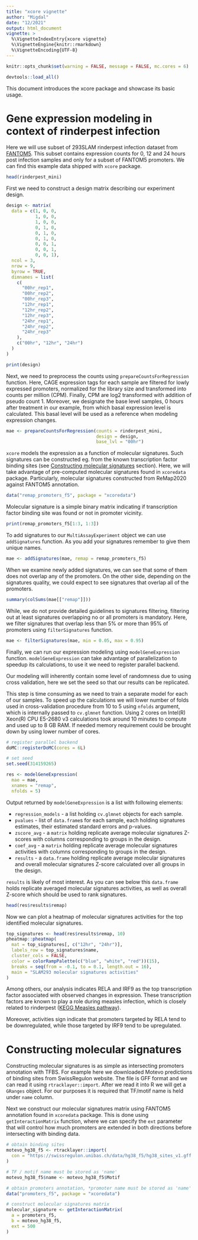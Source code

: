 ```yaml
---
title: "xcore vignette"
author: "Migdal"
date: "12/2021"
output: html_document
vignette: >
  %\VignetteIndexEntry{xcore vignette}
  %\VignetteEngine{knitr::rmarkdown}
  %\VignetteEncoding{UTF-8}
---
```



```r
knitr::opts_chunk$set(warning = FALSE, message = FALSE, mc.cores = 6)

devtools::load_all()
```

This document introduces the xcore package and showcase its basic usage.

# Gene expression modeling in context of rinderpest infection

Here we will use subset of 293SLAM rinderpest infection dataset from
[FANTOM5](https://fantom.gsc.riken.jp/5/sstar/Rinderpest_infection_series).
This subset contains expression counts for 0, 12 and 24 hours post infection
samples and only for a subset of FANTOM5 promoters. We can find this example
data shipped with `xcore` package.

```r
head(rinderpest_mini)
```

First we need to construct a design matrix describing our experiment design.

```r
design <- matrix(
  data = c(1, 0, 0,
           1, 0, 0,
           1, 0, 0,
           0, 1, 0,
           0, 1, 0,
           0, 1, 0,
           0, 0, 1,
           0, 0, 1,
           0, 0, 1),
  ncol = 3,
  nrow = 9,
  byrow = TRUE,
  dimnames = list(
    c(
      "00hr_rep1",
      "00hr_rep2",
      "00hr_rep3",
      "12hr_rep1",
      "12hr_rep2",
      "12hr_rep3",
      "24hr_rep1",
      "24hr_rep2",
      "24hr_rep3"
    ),
    c("00hr", "12hr", "24hr")
  )
)

print(design)
```

Next, we need to preprocess the counts using `prepareCountsForRegression`
function. Here, CAGE expression tags for each sample are filtered for lowly
expressed promoters, normalized for the library size and transformed into counts
per million (CPM). Finally, CPM are log2 transformed with addition of pseudo
count 1. Moreover, we designate the base level samples, 0 hours after treatment
in our example, from which basal expression level is calculated. This basal
level will be used as a reference when modeling expression changes.

```r
mae <- prepareCountsForRegression(counts = rinderpest_mini,
                                  design = design,
                                  base_lvl = "00hr")
```

`xcore` models the expression as a function of molecular signatures. Such
signatures can be constructed eg. from the known transcription factor binding
sites (see [Constructing molecular signatures] section). Here, we will take
advantage of pre-computed molecular signatures found in `xcoredata` package.
Particularly, molecular signatures constructed from ReMap2020 against FANTOM5
annotation.

```r
data("remap_promoters_f5", package = "xcoredata")
```

Molecular signature is a simple binary matrix indicating if transcription factor
binding site was found or not in promoter vicinity.

```r
print(remap_promoters_f5[1:3, 1:3])
```

To add signatures to our `MultiAssayExperiment` object we can use
`addSignatures` function. As you add your signatures remember to give them
unique names.

```r
mae <- addSignatures(mae, remap = remap_promoters_f5)
```

When we examine newly added signatures, we can see that some of them does not
overlap any of the promoters. On the other side, depending on the signatures
quality, we could expect to see signatures that overlap all of the promoters.

```r
summary(colSums(mae[["remap"]]))
```

While, we do not provide detailed guidelines to signatures filtering, filtering
out at least signatures overlapping no or all promoters is mandatory.
Here, we filter signatures that overlap less than 5% or more than 95% of
promoters using `filterSignatures` function.

```r
mae <- filterSignatures(mae, min = 0.05, max = 0.95)
```

Finally, we can run our expression modeling using `modelGeneExpression`
function. `modelGeneExpression` can take advantage of parallelization to
speedup its calculations, to use it we need to register parallel backend.

Our modeling will inherently contain some level of randomness due to
using cross validation, here we set the seed so that our results can be
replicated.

This step is time consuming as we need to train a separate model for each of our
samples. To speed up the calculations we will lower number of folds used in
cross-validation procedure from 10 to 5 using `nfolds` argument, which is
internally passed to `cv.glmnet` function. Using 2 cores on
Intel(R) Xeon(R) CPU E5-2680 v3 calculations took around 10 minutes to compute
and used up to 8 GB RAM. If needed memory requirement could be brought down by
using lower number of cores.

```r
# register parallel backend
doMC::registerDoMC(cores = 6L)

# set seed
set.seed(314159265)

res <- modelGeneExpression(
  mae = mae,
  xnames = "remap",
  nfolds = 5)
```


Output returned by `modelGeneExpression` is a list with following elements:

+ `regression_models` - a list holding `cv.glmnet` objects for each
  sample.
+ `pvalues` - list of `data.frame`s for each sample, each holding
  signatures estimates, their estimated standard errors and p-values.
+ `zscore_avg` - a `matrix` holding replicate average molecular signatures
  Z-scores with columns corresponding to groups in the design.
+ `coef_avg` - a `matrix` holding replicate average molecular signatures
  activities with columns corresponding to groups in the design.
+ `results` - a `data.frame` holding replicate average molecular signatures and
  overall molecular signatures Z-score calculated over all groups in the design.

`results` is likely of most interest. As you can see below this `data.frame`
holds replicate averaged molecular signatures activities, as well as overall
Z-score which should be used to rank signatures.

```r
head(res$results$remap)
```

Now we can plot a heatmap of molecular signatures activities for the top
identified molecular signatures.

```r
top_signatures <- head(res$results$remap, 10)
pheatmap::pheatmap(
  mat = top_signatures[, c("12hr", "24hr")],
  labels_row = top_signatures$name,
  cluster_cols = FALSE,
  color = colorRampPalette(c("blue", "white", "red"))(15),
  breaks = seq(from = -0.1, to = 0.1, length.out = 16),
  main = "SLAM293 molecular signatures activities"
)
```

Among others, our analysis indicates RELA and IRF9 as the top transcription
factor associated with observed changes in expression. These transcription
factors are known to play a role during measles infection, which is closely
related to rinderpest
([KEGG Measles pathway](https://www.genome.jp/kegg-bin/show_pathway?hsa05162)).

Moreover, activities sign indicate that promoters targeted by RELA tend to be
downregulated, while those targeted by IRF9 tend to be upregulated.


# Constructing molecular signatures

Constructing molecular signatures is as simple as intersecting promoters
annotation with TFBS. For example here we downloaded Motevo predictions of
binding sites from SwissRegulon website. The file is GFF format and we can
read it using `rtracklayer::import`. After we read it into R we will get
a `GRanges` object. For our purposes it is required that TF/motif name is
held under `name` column.

Next we construct our molecular signatures matrix using FANTOM5 annotation found
in `xcoredata` package. This is done using `getInteractionMatrix`
function, where we can specify the `ext` parameter that will control how
much promoters are extended in both directions before intersecting with binding
data.

```r
# obtain binding sites
motevo_hg38_f5 <- rtracklayer::import(
  con = "https://swissregulon.unibas.ch/data/hg38_f5/hg38_sites_v1.gff.gz"
)

# TF / motif name must be stored as 'name'
motevo_hg38_f5$name <- motevo_hg38_f5$Motif

# obtain promoters annotation, *promoter name must be stored as 'name'
data("promoters_f5", package = "xcoredata")

# construct molecular signatures matrix
molecular_signature <- getInteractionMatrix(
  a = promoters_f5,
  b = motevo_hg38_f5,
  ext = 500
)
```
